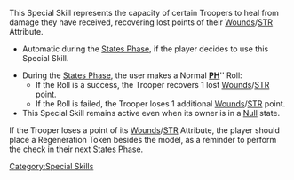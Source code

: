 {{section-special-skills}}


This Special Skill represents the capacity of certain Troopers to heal from damage they have received, recovering lost points of their [[Wounds]]/[[STR]] Attribute.

{{skillbox |black| REGENERATION | AUTOMATIC SKILL }}
{{skill-label | States Phase, Optional }}
{{activation}}
* Automatic during the [[States Phase]], if the player decides to use this Special Skill. 
{{effects}}
*During the [[States Phase]], the user makes a Normal '''[[PH]]''''' Roll: 
** If the Roll is a success, the Trooper recovers 1 lost [[Wounds]]/[[STR]] point.
** If the Roll is failed, the Trooper loses 1 additional [[Wounds]]/[[STR]] point.
* This Special Skill remains active even when its owner is in a [[Null]] state. 


{{greybox-start}}
If the Trooper loses a point of its [[Wounds]]/[[STR]] Attribute, the player should place a Regeneration Token besides the model, as a reminder to perform the check in their next [[States Phase]].

{{image | name=regenerate0.jpg | style=128 }}
{{greybox-end}}



[[Category:Special Skills]]